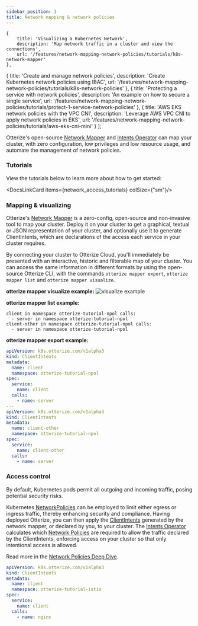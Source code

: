 ```yaml
---
sidebar_position: 1
title: Network mapping & network policies
---
```


    {
        title: 'Visualizing a Kubernetes Network',
        description: 'Map network traffic in a cluster and view the connections',
        url: '/features/network-mapping-network-policies/tutorials/k8s-network-mapper'
    },
{
        title: 'Create and manage network policies',
        description: 'Create Kubernetes network policies using IBAC',
        url: '/features/network-mapping-network-policies/tutorials/k8s-network-policies'
    },
    {
        title: 'Protecting a service with network policies',
        description: 'An example on how to secure a single service',
        url: '/features/network-mapping-network-policies/tutorials/protect-1-service-network-policies'
    },
    {
        title: 'AWS EKS network policies with the VPC CNI',
        description: 'Leverage AWS VPC CNI to apply network policies in EKS',
        url: '/features/network-mapping-network-policies/tutorials/aws-eks-cni-mini'
    }
];

Otterize's open-source [Network Mapper](/reference/network-mapper) and [Intents Operator](/reference/intents-operator) can map your cluster, with zero configuration, low privileges and low resource usage, and automate the management of network policies.

### Tutorials

View the tutorials below to learn more about how to get started:

<DocsLinkCard items={network_access_tutorials} colSize={"sm"}/>


### Mapping & visualizing

Otterize's [Network Mapper](/reference/network-mapper) is a zero-config, open-source and non-invasive tool to map your cluster. Deploy it on your cluster to get a graphical, textual or JSON representation of your cluster, and optionally use it to generate ClientIntents, which are declarations of the access each service in your cluster requires.

By connecting your cluster to Otterize Cloud, you'll immediately be presented with an interactive, historic and filterable map of your cluster.
You can access the same information in different formats by using the open-source Otterize CLI, with the commands `otterize mapper export`, `otterize mapper list` and `otterize mapper visualize`.

**otterize mapper visualize example:**
![visualize example](/img/examples/example-visualize.png)

**otterize mapper list example:**
```
client in namespace otterize-tutorial-npol calls:
  - server in namespace otterize-tutorial-npol
client-other in namespace otterize-tutorial-npol calls:
  - server in namespace otterize-tutorial-npol
```
**otterize mapper export example:**
```yaml
apiVersion: k8s.otterize.com/v1alpha3
kind: ClientIntents
metadata:
  name: client
  namespace: otterize-tutorial-npol
spec:
  service:
    name: client
  calls:
    - name: server
---
apiVersion: k8s.otterize.com/v1alpha3
kind: ClientIntents
metadata:
  name: client-other
  namespace: otterize-tutorial-npol
spec:
  service:
    name: client-other
  calls:
    - name: server
```


### Access control

By default, Kubernetes pods permit all outgoing and incoming traffic, posing potential security risks.

Kubernetes [NetworkPolicies](/reference/terminology#network-policies) can be employed to limit either egress or ingress traffic, thereby enhancing security and compliance.
Having deployed Otterize, you can then apply the [ClientIntents](/reference/IBAC-Overview) generated by the network mapper, or declared by you, to your cluster. The [Intents Operator](/reference/intents-operator) calculates which [Network Policies](/reference/terminology#network-policies) are required to allow the traffic declared by the ClientIntents, enforcing access on your cluster so that only intentional access is allowed.

Read more in the [Network Policies Deep Dive](/features/network-mapping-network-policies/Reference/Network-Policies-Deep-Dive).

```yaml
apiVersion: k8s.otterize.com/v1alpha3
kind: ClientIntents
metadata:
  name: client
  namespace: otterize-tutorial-istio
spec:
  service:
    name: client
  calls:
    - name: nginx
```
